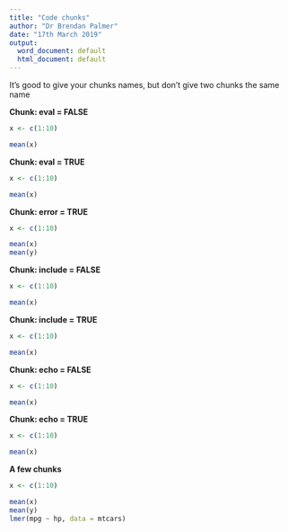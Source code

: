 ```yaml
---
title: "Code chunks"
author: "Dr Brendan Palmer"
date: "17th March 2019"
output:
  word_document: default
  html_document: default
---
```


It's good to give your chunks names, but don't give two chunks the same name

**Chunk: eval = FALSE**
```r
x <- c(1:10)

mean(x)
```


**Chunk: eval = TRUE**
```r
x <- c(1:10)

mean(x)
```


**Chunk: error = TRUE**
```r
x <- c(1:10)

mean(x)
mean(y)
```


**Chunk: include = FALSE**
```r
x <- c(1:10)

mean(x)
```


**Chunk: include = TRUE**
```r
x <- c(1:10)

mean(x)
```


**Chunk: echo = FALSE**
```r
x <- c(1:10)

mean(x)
```


**Chunk: echo = TRUE**
```r
x <- c(1:10)

mean(x)
```


**A few chunks**
```r
x <- c(1:10)

mean(x)
mean(y)
lmer(mpg ~ hp, data = mtcars)
```